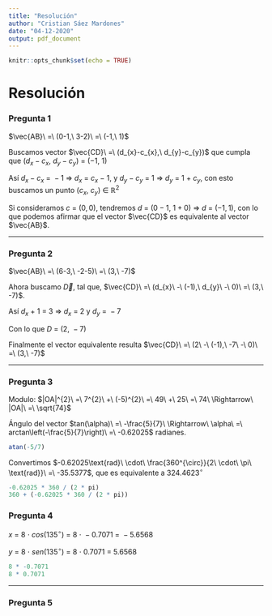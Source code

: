 ---
title: "Resolución"
author: "Cristian Sáez Mardones"
date: "04-12-2020"
output: pdf_document
---

```{r setup, include=FALSE}
knitr::opts_chunk$set(echo = TRUE)
```

# Resolución

### Pregunta 1

$\vec{AB}\ =\ (0-1,\ 3-2)\ =\ (-1,\ 1)$

Buscamos vector $\vec{CD}\ =\ (d_{x}-c_{x},\ d_{y}-c_{y})$ que cumpla que $(d_{x}-c_{x},\ d_{y}-c_{y})\ =\ (-1,\ 1)$

Así $d_{x}-c_{x}\ =\ -1\ \Rightarrow\ d_{x}\ =\ c_{x}\ -\ 1$, y $d_{y}-c_{y}\ =\ 1\ \Rightarrow\ d_{y}\ =\ 1\ +\ c_{y}$, con esto buscamos un punto $(c_{x},\ c_{y})\ \in\ \mathbb{R}^{2}$

Si consideramos $c\ =\ (0, 0)$, tendremos $d\ =\ (0-1,\ 1+0)\ \Rightarrow\ d\ =\ (-1, 1)$, con lo que podemos afirmar que el vector $\vec{CD}$ es equivalente al vector $\vec{AB}$.

***

### Pregunta 2

$\vec{AB}\ =\ (6-3,\ -2-5)\ =\ (3,\ -7)$

Ahora buscamo $\vec{D}$, tal que, $\vec{CD}\ =\ (d_{x}\ -\ (-1),\ d_{y}\ -\ 0)\ =\ (3,\ -7)$.

Así $d_{x}\ +\ 1\ =\ 3\ \Rightarrow\ d_{x}\ =\ 2$ y $d_{y}\ =\ -7$

Con lo que $D\ =\ (2,\ -7)$

Finalmente el vector equivalente resulta $\vec{CD}\ =\ (2\ -\ (-1),\ -7\ -\ 0)\ =\ (3,\ -7)$

***

### Pregunta 3

Modulo: $|OA|^{2}\ =\ 7^{2}\ +\ (-5)^{2}\ =\ 49\ +\ 25\ =\ 74\ \Rightarrow\ |OA|\ =\ \sqrt{74}$

Ángulo del vector $tan(\alpha)\ =\ -\frac{5}{7}\ \Rightarrow\ \alpha\ =\ arctan\left(-\frac{5}{7}\right)\ =\ -0.62025$ radianes.

```{r}
atan(-5/7)
```

Convertimos $-0.62025\text{rad}\ \cdot\ \frac{360^{\circ}}{2\ \cdot\ \pi\ \text{rad}}\ =\ -35.5377$, que es equivalente a $324.4623^{\circ}$

```{r}
-0.62025 * 360 / (2 * pi)
360 + (-0.62025 * 360 / (2 * pi))
```

\pagebreak

### Pregunta 4

$x\ =\ 8\ \cdot\ cos(135^{\circ})\ =\ 8\ \cdot\ -0.7071\ =\ -5.6568$

$y\ =\ 8\ \cdot\ sen(135^{\circ})\ =\ 8\ \cdot\ 0.7071\ =\ 5.6568$

```{r}
8 * -0.7071
8 * 0.7071
```

***

### Pregunta 5















